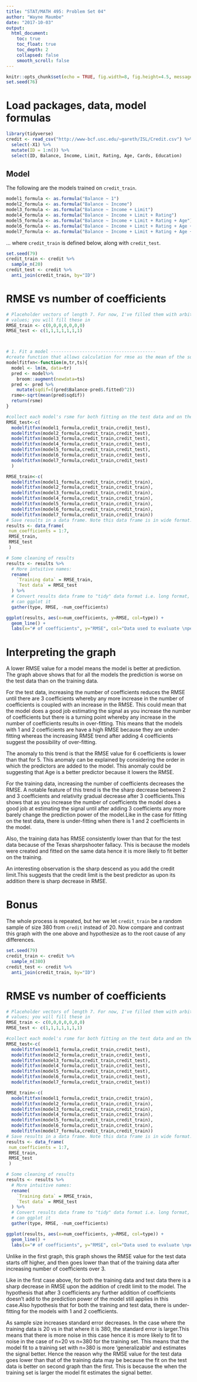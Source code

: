 ```yaml
---
title: "STAT/MATH 495: Problem Set 04"
author: "Wayne Maumbe"
date: "2017-10-03"
output:
  html_document:
    toc: true
    toc_float: true
    toc_depth: 2
    collapsed: false
    smooth_scroll: false
---
```


```r
knitr::opts_chunk$set(echo = TRUE, fig.width=8, fig.height=4.5, message=FALSE)
set.seed(76)
```

# Load packages, data, model formulas

```r
library(tidyverse)
credit <- read_csv("http://www-bcf.usc.edu/~gareth/ISL/Credit.csv") %>%
  select(-X1) %>%
  mutate(ID = 1:n()) %>% 
  select(ID, Balance, Income, Limit, Rating, Age, Cards, Education)
```
## Model

The following are the models trained on `credit_train`.

```r
model1_formula <- as.formula("Balance ~ 1")
model2_formula <- as.formula("Balance ~ Income")
model3_formula <- as.formula("Balance ~ Income + Limit")
model4_formula <- as.formula("Balance ~ Income + Limit + Rating")
model5_formula <- as.formula("Balance ~ Income + Limit + Rating + Age")
model6_formula <- as.formula("Balance ~ Income + Limit + Rating + Age + Cards")
model7_formula <- as.formula("Balance ~ Income + Limit + Rating + Age + Cards + Education")
```

... where `credit_train` is defined below, along with `credit_test`.

```r
set.seed(79)
credit_train <- credit %>% 
  sample_n(20)
credit_test <- credit %>% 
  anti_join(credit_train, by="ID")
```


# RMSE vs number of coefficients

```r
# Placeholder vectors of length 7. For now, I've filled them with arbitrary
# values; you will fill these in 
RMSE_train <- c(0,0,0,0,0,0,0)
RMSE_test <- c(1,1,1,1,1,1,1)



# 1. Fit a model ----------------------------------------
#create function that allows calculation for rmse as the mean of the squared difference of the predicted balance from the balance.  
modelfitfxn<-function(m,tr,ts){
  model <- lm(m, data=tr)
  pred <- model%>%
    broom::augment(newdata=ts)
  pred <- pred %>%
    mutate(sqdif=((pred$Balance-pred$.fitted)^2))
  rsme<-sqrt(mean(pred$sqdif))
  return(rsme)
}

#collect each model's rsme for both fitting on the test data and on the training data
RMSE_test<-c(
  modelfitfxn(model1_formula,credit_train,credit_test),
  modelfitfxn(model2_formula,credit_train,credit_test),
  modelfitfxn(model3_formula,credit_train,credit_test),
  modelfitfxn(model4_formula,credit_train,credit_test),
  modelfitfxn(model5_formula,credit_train,credit_test),
  modelfitfxn(model6_formula,credit_train,credit_test),
  modelfitfxn(model7_formula,credit_train,credit_test)
  )

RMSE_train<-c(
  modelfitfxn(model1_formula,credit_train,credit_train),
  modelfitfxn(model2_formula,credit_train,credit_train),
  modelfitfxn(model3_formula,credit_train,credit_train),
  modelfitfxn(model4_formula,credit_train,credit_train),
  modelfitfxn(model5_formula,credit_train,credit_train),
  modelfitfxn(model6_formula,credit_train,credit_train),
  modelfitfxn(model7_formula,credit_train,credit_train))
# Save results in a data frame. Note this data frame is in wide format.
results <- data_frame(
 num_coefficients = 1:7,
 RMSE_train,
 RMSE_test
 )

# Some cleaning of results
results <- results %>% 
  # More intuitive names:
  rename(
    `Training data` = RMSE_train,
    `Test data` = RMSE_test
  ) %>% 
  # Convert results data frame to "tidy" data format i.e. long format, so that we
  # can ggplot it
  gather(type, RMSE, -num_coefficients)

ggplot(results, aes(x=num_coefficients, y=RMSE, col=type)) +
  geom_line() + 
  labs(x="# of coefficients", y="RMSE", col="Data used to evaluate \nperformance of fitted model")

```


# Interpreting the graph

A lower RMSE value for a model means the model is better at prediction.
The graph above shows that for all the models the prediction is worse on the test data than on the training data.

For the test data, increasing the number of coefficients reduces the RMSE until there are 3 coefficients whereby any more increase in the number of coefficients is coupled with an increase in the RMSE. This could mean that the model does a good job estimating the signal as you increase the number of coefficients but there is a turning point whereby any increase in the number of coefficients  results in over-fitting. This means that the models with 1 and 2 coefficients are have a high RMSE because they are under-fitting whereas the increasing RMSE trend after adding 4 coefficients suggest the possibility of over-fitting.

The anomaly to this trend is that the RMSE value for 6 coefficients is lower than that for 5. This anomaly can be explained by considering the order in which the predictors are added to the model. This anomaly could be suggesting that Age is a better predictor because it lowers the RMSE.  

For the training data, increasing the number of coefficients decreases the RMSE. A notable feature of this trend is the the sharp decrease between 2 and 3 coefficients and relativity gradual decrease after 3 coefficients.This shows that as you increase the number of coefficients the model does a good job at estimating the signal until after adding 3 coefficients any more barely change the prediction power of the model.Like in the case for fitting on the test data, there is under-fitting when there is 1 and 2 coefficients in the model.

Also, the training data has RMSE consistently lower than that for the test data because of the Texas sharpshooter fallacy. This is because the models were created and fitted on the same data hence it is more likely to fit better on the training. 

An interesting observation is the sharp descend as you add the credit limit.This suggests that the credit limit is the best predictor as upon its addition there is sharp decrease in RMSE.     



# Bonus

The whole process is repeated, but her we let `credit_train` be a random sample of size 380
from `credit` instead of 20. Now compare and contrast this graph with the
one above and hypothesize as to the root cause of any differences.
```r
set.seed(79)
credit_train <- credit %>% 
  sample_n(380)
credit_test <- credit %>% 
  anti_join(credit_train, by="ID")
```


# RMSE vs number of coefficients

```r
# Placeholder vectors of length 7. For now, I've filled them with arbitrary 
# values; you will fill these in
RMSE_train <- c(0,0,0,0,0,0,0)
RMSE_test <- c(1,1,1,1,1,1,1)

#collect each model's rsme for both fitting on the test data and on the training data
RMSE_test<-c(
  modelfitfxn(model1_formula,credit_train,credit_test),
  modelfitfxn(model2_formula,credit_train,credit_test),
  modelfitfxn(model3_formula,credit_train,credit_test),
  modelfitfxn(model4_formula,credit_train,credit_test),
  modelfitfxn(model5_formula,credit_train,credit_test),
  modelfitfxn(model6_formula,credit_train,credit_test),
  modelfitfxn(model7_formula,credit_train,credit_test))

RMSE_train<-c(
  modelfitfxn(model1_formula,credit_train,credit_train),
  modelfitfxn(model2_formula,credit_train,credit_train),
  modelfitfxn(model3_formula,credit_train,credit_train),
  modelfitfxn(model4_formula,credit_train,credit_train),
  modelfitfxn(model5_formula,credit_train,credit_train),
  modelfitfxn(model6_formula,credit_train,credit_train),
  modelfitfxn(model7_formula,credit_train,credit_train))
# Save results in a data frame. Note this data frame is in wide format.
results <- data_frame(
 num_coefficients = 1:7,
 RMSE_train,
 RMSE_test
 )

# Some cleaning of results
results <- results %>% 
  # More intuitive names:
  rename(
    `Training data` = RMSE_train,
    `Test data` = RMSE_test
  ) %>% 
  # Convert results data frame to "tidy" data format i.e. long format, so that we
  # can ggplot it
  gather(type, RMSE, -num_coefficients)

ggplot(results, aes(x=num_coefficients, y=RMSE, col=type)) +
  geom_line() + 
  labs(x="# of coefficients", y="RMSE", col="Data used to evaluate \nperformance of fitted model")

```
Unlike in the first graph, this graph shows the RMSE value for the test data  starts off higher, and then goes lower than that of the training data after increasing number of coefficients over 3.

Like in the first case above, for both the training data and test data there is a sharp decrease in RMSE upon the addition of credit limit to the model. The hypothesis that after 3 coefficients any further addition of coefficients doesn't add to the prediction power of the model still applies in this case.Also hypothesis that for both the training and test data, there is under-fitting for the models with 1 and 2 coefficients.   

As sample size increases standard error decreases. In the case where the training data is 20 vs in that where it is 380, the standard error is larger.This means that there is more noise in this case hence it is more likely to fit to noise in the case of n=20 vs n=380 for the training set. This means that the model fit to a training set with n=380 is more 'generalizable' and estimates the signal better. Hence the reason why the RMSE value for the test data goes lower than that of the training data may be because the fit on the test data is better on second graph than the first. This is because the when the training set is larger the model fit estimates the signal better.

